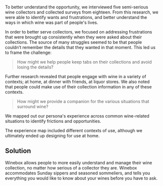 
To better understand the opportunity, we interviewed five semi-serious wine collectors and collected surveys from eighteen. From this research, we were able to identify wants and frustrations, and better understand the ways in which wine was part of people's lives.

<Showcase
  path="Winebox/images/persona"
  type="image"
  source="cloudinary"
  content="Zameel, the persona we developed from research"
/>

In order to better serve collectors, we focused on addressing frustrations that were brought up consistently when they were asked about their collections. The source of many struggles seemed to be that people couldn’t remember the details that they wanted in that moment. This led us to frame the challenge:

> How might we help people keep tabs on their collections and avoid losing the details?

Further research revealed that people engage with wine in a variety of contexts; at home, at dinner with friends, at liquor stores. We also noted that people could make use of their collection information in any of these contexts.

> How might we provide a companion for the various situations that surround wine?

We mapped out our persona's experience across common wine-related situations to identify frictions and opportunities.

<Showcase
  path="Winebox/images/experience_map_1"
  type="image"
  source="cloudinary"
  content="The first segment of Zameel's experience map"
/>

<Showcase
  path="Winebox/images/experience_map_2"
  type="image"
  source="cloudinary"
  content="The second segment of Zameel's experience map"
/>

The experience map included different contexts of use, although we ultimately ended up designing for use at home.

## Solution

Winebox allows people to more easily understand and manage their wine collection, no matter how serious of a collector they are. Winebox accommodates Sunday sippers and seasoned sommeliers, and tells you everything you would like to know about your wines before you have to ask.

<Showcase
  path="Winebox/videos/collection"
  type="video"
  source="cloudinary"
  orientation="media-left"
  content="The collection screen gives an overview of the collection at a glance, and organizes wines into smart categories"
/>

<Showcase
  path="Winebox/videos/add_wine"
  type="video"
  source="cloudinary"
  orientation="media-right"
  content="Wines can be added by scanning a barcode, or manually entering information"
/>

<Showcase
  path="Winebox/videos/share"
  type="video"
  source="cloudinary"
  orientation="media-left"
  content="History items can be shared with friends to recommend a great bottle"
/>
